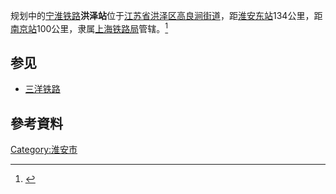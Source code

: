 规划中的[[宁淮铁路|宁淮铁路]]'''洪泽站'''位于[[江苏省|江苏省]][[洪泽区|洪泽区]][[高良涧街道|高良涧街道]]，距[[淮安东站|淮安东站]]134公里，距[[南京站|南京站]]100公里，隶属[[上海铁路局|上海铁路局]]管辖。<ref>{{Cite web |url=http://hyq.lousw.com/housenews.asp?id=14898 |title=宁淮铁路研究淮安高铁枢纽建设再添砝码 |accessdate=2016-10-08 |archive-date=2019-07-01 |archive-url=https://web.archive.org/web/20190701070050/http://hyq.lousw.com/housenews.asp?id=14898 |dead-url=no }}</ref>

==参见==
*[[三洋铁路|三洋铁路]]
==參考資料==

{{Reflist|2}}

{{宁淮铁路}}
[[Category:淮安市|Category:淮安市]]
